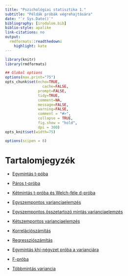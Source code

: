 ```yaml
---
title: "Pszichológiai statisztika 1."
subtitle: "Példák próbák végrehajtására"
date: "`r Sys.Date()`"
bibliography: [irodalom.bib]
biblio-style: apalike
link-citations: no
output:
  rmdformats::readthedown:
    highlight: kate
---
```



```r
library(knitr)
library(rmdformats)

## Global options
options(max.print="75")
opts_chunk$set(echo=TRUE,
	             cache=FALSE,
               prompt=FALSE,
               tidy=TRUE,
               comment=NA,
               message=FALSE,
               warning=FALSE,
               comment = "#>",
               collapse = TRUE,
               fig.show = "hold",
               dpi = 300)               
opts_knit$set(width=75)

options(scipen = 8)
```


# Tartalomjegyzék

* [Egymintás t-póba](egymintas_t.html){target="_blank"}
* [Páros t-próba](paros_t_proba.html){target="_blank"}
* [Kétmintás t-próba és Welch-féle d-próba](ketmintas_t_es_Welch_fele_d.html){target="_blank"}
* [Egyszempontos varianciaelemzés](egyszempontos_varianciaelemzes.html){target="_blank"}
* [Egyszempontos összetartozó mintás varianciaelemzés](egyszempontos_osszetartozomintas_varianciaelemzes.html){target="_blank"}
* [Kétszempontos varianciaelemzés](ketszempontos_varianciaelemzes.html){target="_blank"}
* [Korrelációszámítás](korrelacioszamitas.html){target="_blank"}
* [Regressziószámítás](regresszioszamitas.html){target="_blank"}


* [Egymintás khí-négyzet próba a varianciára](egymintas_variancia.html){target="_blank"}
* [F-próba](ketmintas_variancia.html){target="_blank"}
* [Többmintás variancia](tobbmintas_variancia.html){target="_blank"}











